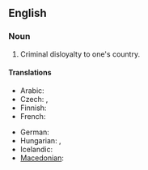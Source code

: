 ==English==

===Noun===
{{en-noun|sg=[[high]] [[treason]]|-}}

# Criminal disloyalty to one's country.

====Translations====
{{trans-top|Criminal disloyalty to one's country}}
* Arabic: {{t-|ar|خيانة عظمى|f|tr=khiyaana 3uZmaa}}
* Czech: {{t-|cs|velezrada|f}},  {{t-|cs|vlastizrada|f}}
* Finnish: {{t-|fi|maanpetos}}
* French: {{t+|fr|haute trahison|f}}
{{trans-mid}}
* German: {{t-|de|Hochverrat|m}}
* Hungarian: {{t|hu|felségárulás}},  {{t|hu|hazaárulás}}
* Icelandic: {{t+|is|landráð|n|p}}
* [[Macedonian]]: {{t-|mk|велепредавство|n|tr=veleprédavstvo}}
{{trans-bottom}}